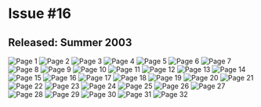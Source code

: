 # Issue #16
## Released: Summer 2003

![Page 1](https://cdn.sitekickremastered.com/images/whoa_magazine/issue_16/1.png)
![Page 2](https://cdn.sitekickremastered.com/images/whoa_magazine/issue_16/2.png)
![Page 3](https://cdn.sitekickremastered.com/images/whoa_magazine/issue_16/3.png)
![Page 4](https://cdn.sitekickremastered.com/images/whoa_magazine/issue_16/4.png)
![Page 5](https://cdn.sitekickremastered.com/images/whoa_magazine/issue_16/5.png)
![Page 6](https://cdn.sitekickremastered.com/images/whoa_magazine/issue_16/6.png)
![Page 7](https://cdn.sitekickremastered.com/images/whoa_magazine/issue_16/7.png)
![Page 8](https://cdn.sitekickremastered.com/images/whoa_magazine/issue_16/8.png)
![Page 9](https://cdn.sitekickremastered.com/images/whoa_magazine/issue_16/9.png)
![Page 10](https://cdn.sitekickremastered.com/images/whoa_magazine/issue_16/10.png)
![Page 11](https://cdn.sitekickremastered.com/images/whoa_magazine/issue_16/11.png)
![Page 12](https://cdn.sitekickremastered.com/images/whoa_magazine/issue_16/12.png)
![Page 13](https://cdn.sitekickremastered.com/images/whoa_magazine/issue_16/13.png)
![Page 14](https://cdn.sitekickremastered.com/images/whoa_magazine/issue_16/14.png)
![Page 15](https://cdn.sitekickremastered.com/images/whoa_magazine/issue_16/15.png)
![Page 16](https://cdn.sitekickremastered.com/images/whoa_magazine/issue_16/16.png)
![Page 17](https://cdn.sitekickremastered.com/images/whoa_magazine/issue_16/17.png)
![Page 18](https://cdn.sitekickremastered.com/images/whoa_magazine/issue_16/18.png)
![Page 19](https://cdn.sitekickremastered.com/images/whoa_magazine/issue_16/19.png)
![Page 20](https://cdn.sitekickremastered.com/images/whoa_magazine/issue_16/20.png)
![Page 21](https://cdn.sitekickremastered.com/images/whoa_magazine/issue_16/21.png)
![Page 22](https://cdn.sitekickremastered.com/images/whoa_magazine/issue_16/22.png)
![Page 23](https://cdn.sitekickremastered.com/images/whoa_magazine/issue_16/23.png)
![Page 24](https://cdn.sitekickremastered.com/images/whoa_magazine/issue_16/24.png)
![Page 25](https://cdn.sitekickremastered.com/images/whoa_magazine/issue_16/25.png)
![Page 26](https://cdn.sitekickremastered.com/images/whoa_magazine/issue_16/26.png)
![Page 27](https://cdn.sitekickremastered.com/images/whoa_magazine/issue_16/27.png)
![Page 28](https://cdn.sitekickremastered.com/images/whoa_magazine/issue_16/28.png)
![Page 29](https://cdn.sitekickremastered.com/images/whoa_magazine/issue_16/29.png)
![Page 30](https://cdn.sitekickremastered.com/images/whoa_magazine/issue_16/30.png)
![Page 31](https://cdn.sitekickremastered.com/images/whoa_magazine/issue_16/31.png)
![Page 32](https://cdn.sitekickremastered.com/images/whoa_magazine/issue_16/32.png)
